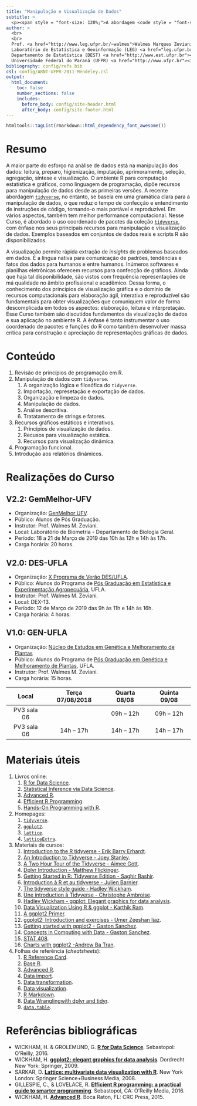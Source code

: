 ```yaml
---
title: "Manipulação e Visualização de Dados"
subtitle: >
  <p><span style = "font-size: 120%;">A abordagem <code style = "font-size: 105%;">tidyverse</code></span></p>
author: >
  <br>
  <br>
  Prof. <a href="http://www.leg.ufpr.br/~walmes">Walmes Marques Zeviani</a><br>
  Laboratório de Estatística e Geoinformação (LEG) <a href="leg.ufpr.br"><i class="fa fa-external-link fa-xs fa-xs"></i></a><br>
  Departamento de Estatística (DEST) <a href="http://www.est.ufpr.br"><i class="fa fa-external-link fa-xs"></i></a><br>
  Universidade Federal do Paraná (UFPR) <a href="http://www.ufpr.br"><i class="fa fa-external-link fa-xs"></i></a>
bibliography: config/refs.bib
csl: config/ABNT-UFPR-2011-Mendeley.csl
output:
  html_document:
    toc: false
    number_sections: false
    includes:
      before_body: config/site-header.html
      after_body: config/site-footer.html
---
```


```r
htmltools::tagList(rmarkdown::html_dependency_font_awesome())
```

<!--
<div class="alert alert-info" role="alert">
<center>
<a href="https://docs.google.com/forms/d/e/1FAIpQLSdKiXXUlP9n4MKUczhrx6RjVZa7eYebN4ST3V99hzAHTtceOA/viewform?usp=sf_link">
Formulário de Avaliação do Curso
</a>
</center>
</div>
-->

# Resumo

A maior parte do esforço na análise de dados está na manipulação dos
dados: leitura, preparo, higienização, imputação, aprimoramento,
seleção, agregação, síntese e visualização. O ambiente R para computação
estatística e gráficos, como linguagem de programação, dipõe recursos
para manipulação de dados desde as primeiras versões. A recente
abordagem [`tidyverse`], no entanto, se baseia em uma gramática clara
para a manipulação de dados, o que reduz o tempo de confecção e
entendimento de instruções de código, tornando-o mais portável e
reproduzível. Em vários aspectos, também tem melhor performance
computacional. Nesse Curso, é abordado o uso coordenado de pacotes da
coleção [`tidyverse`], com ênfase nos seus principais recursos para
manipulação e visualização de dados. Exemplos baseados em conjuntos de
dados reais e scripts R são disponibilizados.

A visualização permite rápida extração de *insights* de problemas
baseados em dados. É a língua nativa para comunicação de padrões,
tendências e fatos dos dados para humanos e entre humanos. Inúmeros
softwares e planilhas eletrônicas oferecem recursos para confecção de
gráficos. Ainda que haja tal disponibilidade, são vistos com frequência
representações de má qualidade no âmbito profissional e acadêmico. Dessa
forma, o conhecimento dos princípios de visualização gráfica e o domínio
de recursos computacionais para elaboração ágil, interativa e
reproduzível são fundamentais para obter visualizações que comuniquem
valor de forma descomplicada em todos os aspectos: elaboração, leitura e
interpretação. Esse Curso também são discutidos fundamentos da
visualização de dados e sua aplicação no ambiente R. A ênfase é tanto
instrumentar o uso coordenado de pacotes e funções do R como também
desenvolver massa crítica para construção e apreciação de representações
gráficas de dados.

# Conteúdo

  1. Revisão de princípios de programação em R.
  2. Manipulação de dados com `tidyverse`.
     1. A organização lógica e filosófica do `tidyverse`.
     2. Importação, represetação e exportação de dados.
     3. Organização e limpeza de dados.
     4. Manipulação de dados.
     5. Análise descritiva.
     6. Tratatamento de strings e fatores.
  3. Recursos gráficos estáticos e interativos.
     1. Princípios de visualização de dados.
     2. Recusos para visualização estática.
     3. Recursos para visualização dinâmica.
  4. Programação funcional.
  5. Introdução aos relatórios dinâmicos.

# Realizações do Curso {.tabset}

## V2.2: GemMelhor-UFV

  * Organização: [GenMelhor UFV](https://www.genmelhor.com.br/).
  * Público: Alunos de Pós Graduação.
  * Instrutor: Prof. Walmes M. Zeviani.
  * Local: Laboratório de Biometria - Departamento de Biologia Geral.
  * Período: 18 a 21 de Março de 2019 das 10h às 12h e 14h às 17h.
  * Carga horária: 20 horas.

## V2.0: DES-UFLA

  * Organização: [X Programa de Verão DES/UFLA](http://www.des.ufla.br/eventos/programa-de-verao-2019).
  * Público: Alunos do Programa de [Pós Graduação em Estatística e Experimentação Agropecuária](http://prpg.ufla.br/_ppg/estatistica/), UFLA.
  * Instrutor: Prof. Walmes M. Zeviani.
  * Local: DEX-13.
  * Período: 12 de Março de 2019 das 9h às 11h e 14h às 16h.
  * Carga horária: 4 horas.

## V1.0: GEN-UFLA

  * Organização: [Núcleo de Estudos em Genética e Melhoramento de Plantas](http://www.nucleoestudo.ufla.br/gen/)
  * Público: Alunos do Programa de [Pós Graduação em Genética e Melhoramento de Plantas](http://prpg.ufla.br/_ppg/genetica/), UFLA.
  * Instrutor: Prof. Walmes M. Zeviani.
  * Carga horária: 15 horas.

  | Local       | Terça 07/08/2018 | Quarta 08/08 | Quinta 09/08 |
  |:-----------:|:----------------:|:------------:|:------------:|
  | PV3 sala 06 |                  | 09h -- 12h   | 09h -- 12h   |
  | PV3 sala 06 | 14h -- 17h       | 14h -- 17h   | 14h -- 17h   |

# Materiais úteis

  1. Livros online:
     1. [R for Data Science](http://r4ds.had.co.nz/).
     2. [Statistical Inference via Data Science](https://moderndive.com/).
     3. [Advanced R](https://adv-r.hadley.nz/).
     4. [Efficient R Programming](https://csgillespie.github.io/efficientR/).
     5. [Hands-On Programming with R](https://d1b10bmlvqabco.cloudfront.net/attach/ighbo26t3ua52t/igp9099yy4v10/igz7vp4w5su9/OReilly_HandsOn_Programming_with_R_2014.pdf).
  2. Homepages:
     1. [`tidyverse`](https://www.tidyverse.org/).
     2. [`ggplot2`](https://ggplot2.tidyverse.org/).
     3. [`lattice`](http://lmdvr.r-forge.r-project.org/figures/figures.html).
     4. [`latticeExtra`](http://latticeextra.r-forge.r-project.org/).
  3. Materiais de cursos:
     1. [Introduction to the R tidyverse - Erik Barry Erhardt](https://statacumen.com/teach/ShortCourses/R_Programming/IntroTidyverse_ACASA_201802/Erhardt_RTidyverse_20180216.pdf).
     2. [An Introduction to Tidyverse - Joey Stanley](http://joeystanley.com/downloads/171110-tidyverse_handout.pdf).
     3. [A Two Hour Tour of the Tidyverse - Aimee Gott](https://www.londonr.org/wp-content/uploads/sites/2/presentations/LondonR_-_A_tour_of_the_Tidyverse_-_Aimee_Gott_-_20170515.pdf).
     4. [Dplyr Introduction - Matthew Flickinger](https://genome.sph.umich.edu/w/images/8/8a/Dplyr_tidyverse_md.pdf).
     5. [Getting Started in R: Tidyverse Edition - Saghir Bashir](http://ilustat.com/shared/Getting-Started-in-R.pdf).
     6. [Introduction à R et au tidyverse - Julien Barnier](https://www.ecofog.gf/IMG/pdf/introduction_au_tidyverse.pdf).
     7. [The tidyverse style guide - Hadley Wickham](https://style.tidyverse.org/_main.pdf).
     8. [Une introduction à Tidyverse - Christophe Ambroise](http://www.math-evry.cnrs.fr/_media/members/cambroise/teaching/r4ds-slides.pdf).
     9. [Hadley Wickham - ggplot: Elegant graphics for data analysis](http://moderngraphics11.pbworks.com/f/ggplot2-Book09hWickham.pdf).
     10. [Data Visualization Using R & ggplot - Karthik Ram](https://combine-australia.github.io/r-novice-gapminder/ggplot.pdf).
     11. [A ggplot2 Primer](https://www.data-action-lab.com/wp-content/uploads/2018/11/DSRS_GGP2.pdf).
     12. [ggplot2: Introduction and exercises - Umer Zeeshan Ijaz](http://userweb.eng.gla.ac.uk/umer.ijaz/bioinformatics/ecological/ggplot2.pdf).
     13. [Getting started with ggplot2 - Gaston Sanchez](https://github.com/ucb-stat133/stat133-fall-2016/blob/master/notes/09-ggplot2/09-ggplot2.pdf).
     14. [Concepts in Computing with Data - Gaston Sanchez](http://www.gastonsanchez.com/stat133/lectures/).
     15. [STAT 408](http://www.math.montana.edu/ahoegh/teaching/stat408/lecturematerials/).
     16. [Charts with ggplot2 -Andrew Ba Tran](https://journalismcourses.org/courses/RC0818/charts_with_ggplot.pdf).
  4. Folhas de referência (*cheatsheets*):
     1. [R Reference Card](https://cran.r-project.org/doc/contrib/Short-refcard.pdf).
     2. [Base R](http://github.com/rstudio/cheatsheets/raw/master/base-r.pdf).
     3. [Advanced R](https://www.rstudio.com/wp-content/uploads/2016/02/advancedR.pdf).
     4. [Data import](https://github.com/rstudio/cheatsheets/raw/master/data-import.pdf).
     5. [Data transformation](https://github.com/rstudio/cheatsheets/raw/master/data-transformation.pdf).
     6. [Data visualization](https://github.com/rstudio/cheatsheets/raw/master/data-visualization-2.1.pdf).
     7. [R Markdown](https://github.com/rstudio/cheatsheets/raw/master/rmarkdown-2.0.pdf).
     8. [Data Wranglingwith dplyr and tidyr](https://www.rstudio.com/wp-content/uploads/2015/02/data-wrangling-cheatsheet.pdf).
     9. [`data.table`](https://s3.amazonaws.com/assets.datacamp.com/blog_assets/datatable_Cheat_Sheet_R.pdf).

# Referências bibliográficas

  * WICKHAM, H. & GROLEMUND, G. [**R for Data Science**](http://r4ds.had.co.nz/). Sebastopol: O'Reilly, 2016.
  * WICKHAM, H. [**ggplot2: elegant graphics for data analysis**](https://ggplot2.tidyverse.org/). Dordrecht New York: Springer, 2009.
  * SARKAR, D. [**Lattice: multivariate data visualization with R**](http://lmdvr.r-forge.r-project.org/figures/figures.html). New York London: Springer Science+Business Media, 2008.
  * GILLESPIE, C., & LOVELACE, R. [**Efficient R programming: a practical guide to smarter programming**](https://csgillespie.github.io/efficientR/). Sebastopol, CA: O'Reilly Media, 2016.
  * WICKHAM, H. [**Advanced R**](https://adv-r.hadley.nz/). Boca Raton, FL: CRC Press, 2015.

<!------------------------------------------- -->
[`tidyverse`]: https://www.tidyverse.org/
